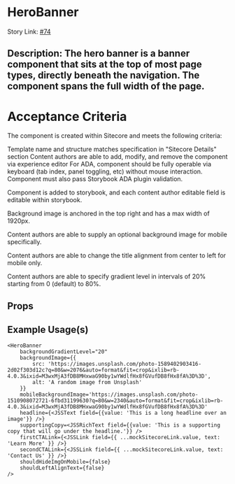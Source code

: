 
<Meta title="Design System/organisms/HeroBanner/Docs" of={HeroBannerStories} />

# HeroBanner

Story Link: [#74]('https://github.com/ahc-digital/migration-planning-tracking/issues/74')

Description: The hero banner is a banner component that sits at the top of most page types, directly beneath the navigation. The component spans the full width of the page.
---
# Acceptance Criteria

The component is created within Sitecore and meets the following criteria:

Template name and structure matches specification in "Sitecore Details" section
Content authors are able to add, modify, and remove the component via experience editor
For ADA, component should be fully operable via keyboard (tab index, panel toggling, etc) without mouse interaction. Component must also pass Storybook ADA plugin validation.

Component is added to storybook, and each content author editable field is editable within storybook.

Background image is anchored in the top right and has a max width of 1920px.

Content authors are able to supply an optional background image for mobile specifically.

Content authors are able to change the title alignment from center to left for mobile only.

Content authors are able to specify gradient level in intervals of 20% starting from 0 (default) to 80%.

<Stories />

## Props

<Controls />


## Example Usage(s)
```tsx
<HeroBanner
    backgroundGradientLevel="20"
    backgroundImage={{
        src: 'https://images.unsplash.com/photo-1589402903416-2d02f303d12c?q=80&w=2076&auto=format&fit=crop&ixlib=rb-4.0.3&ixid=M3wxMjA3fDB8MHxwaG90by1wYWdlfHx8fGVufDB8fHx8fA%3D%3D',
        alt: 'A random image from Unsplash'
    }}
    mobileBackgroundImage='https://images.unsplash.com/photo-1510908072721-6fbd31199630?q=80&w=2340&auto=format&fit=crop&ixlib=rb-4.0.3&ixid=M3wxMjA3fDB8MHxwaG90by1wYWdlfHx8fGVufDB8fHx8fA%3D%3D'
    headline={<JSSText field={{value: 'This is a long headline over an image'}} />}
    supportingCopy=<JSSRichText field={{value: 'This is a supporting copy that will go under the headline.'}} />
    firstCTALink={<JSSLink field={{ ...mockSitecoreLink.value, text: 'Learn More' }} />}
    secondCTALink={<JSSLink field={{ ...mockSitecoreLink.value, text: 'Contact Us' }} />}
    shouldHideImgOnMobile={false}
    shouldLeftAlignText={false}
/>
```

